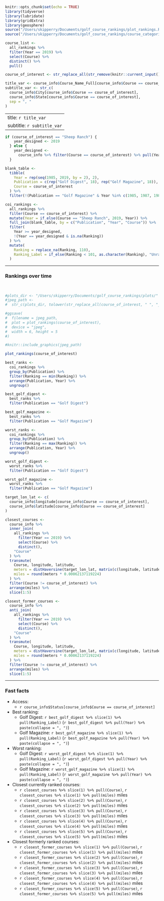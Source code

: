 ```r
knitr::opts_chunk$set(echo = TRUE)
library(tidyverse)
library(lubridate)
library(gridExtra)
library(geosphere)
source("/Users/skipperry/Documents/golf_course_rankings/plot_rankings.R")
source("/Users/skipperry/Documents/golf_course_rankings/course_categories.R")
```

```r
course_list <- 
  all_rankings %>% 
  filter(Year == 2019) %>% 
  select(Course) %>% 
  distinct() %>% 
  pull()

course_of_interest <- str_replace_all(str_remove(knitr::current_input(), ".Rmd"), "-", " ")

title_var <- course_info$Course_Name_Full[course_info$Course == course_of_interest]
subtitle_var <- str_c(
  course_info$City[course_info$Course == course_of_interest],
  course_info$State[course_info$Course == course_of_interest], 
  sep = ", "
)
```

---
title: `r title_var`
subtitle: `r subtitle_var`
---

```r
if (course_of_interest == "Sheep Ranch") {
    year_designed <- 2019
  } else {
    year_designed <- 
      course_info %>% filter(Course == course_of_interest) %>% pull(Year_Designed)
  }

blank_table <- 
  tibble(
    Year = rep(seq(1985, 2019, by = 2), 2),
    Publication = c(rep("Golf Digest", 18), rep("Golf Magazine", 18)),
    Course = course_of_interest
  ) %>% 
  filter(!(Publication == "Golf Magazine" & Year %in% c(1985, 1987, 1989)))

coi_rankings <- 
  all_rankings %>% 
  filter(Course == course_of_interest) %>% 
  mutate(Year = if_else(Course == "Sheep Ranch", 2019, Year)) %>% 
  full_join(blank_table, by = c("Publication", "Year", "Course")) %>% 
  filter(
    Year >= year_designed,
    !(Year == year_designed & is.na(Ranking))
  ) %>% 
  mutate(
    Ranking = replace_na(Ranking, 110),
    Ranking_Label = if_else(Ranking < 101, as.character(Ranking), "Unranked")
  )
```

******

### Rankings over time

<br>

```r
#plots_dir <- "/Users/skipperry/Documents/golf_course_rankings/plots/"
#jpeg_path <- 
#  str_c(plots_dir, tolower(str_replace_all(course_of_interest, " ", "_")), ".jpg")

#ggsave(
#  filename = jpeg_path, 
#  plot = plot_rankings(course_of_interest), 
#  device = "jpeg",
#  width = 6, height = 5
#)

#knitr::include_graphics(jpeg_path)

plot_rankings(course_of_interest)
```

```r
best_ranks <- 
  coi_rankings %>% 
  group_by(Publication) %>% 
  filter(Ranking == min(Ranking)) %>% 
  arrange(Publication, Year) %>% 
  ungroup()

best_golf_digest <- 
  best_ranks %>% 
  filter(Publication == "Golf Digest")

best_golf_magazine <- 
  best_ranks %>% 
  filter(Publication == "Golf Magazine")

worst_ranks <- 
  coi_rankings %>% 
  group_by(Publication) %>% 
  filter(Ranking == max(Ranking)) %>% 
  arrange(Publication, Year) %>% 
  ungroup()

worst_golf_digest <- 
  worst_ranks %>% 
  filter(Publication == "Golf Digest")

worst_golf_magazine <- 
  worst_ranks %>% 
  filter(Publication == "Golf Magazine")

target_lon_lat <- c(
  course_info$longitude[course_info$Course == course_of_interest],
  course_info$latitude[course_info$Course == course_of_interest]
)

closest_courses <- 
  course_info %>% 
  inner_join(
    all_rankings %>% 
      filter(Year == 2019) %>% 
      select(Course) %>% 
      distinct(),
    "Course"
  ) %>% 
  transmute(
    Course, longitude, latitude,
    meters = distHaversine(target_lon_lat, matrix(c(longitude, latitude), ncol = 2)),
    miles = round(meters * 0.00062137119224)
  ) %>% 
  filter(Course != course_of_interest) %>% 
  arrange(miles) %>% 
  slice(1:5)

closest_former_courses <- 
  course_info %>% 
  anti_join(
    all_rankings %>% 
      filter(Year == 2019) %>% 
      select(Course) %>% 
      distinct(),
    "Course"
  ) %>% 
  transmute(
    Course, longitude, latitude,
    meters = distHaversine(target_lon_lat, matrix(c(longitude, latitude), ncol = 2)),
    miles = round(meters * 0.00062137119224)
  ) %>% 
  filter(Course != course_of_interest) %>% 
  arrange(miles) %>% 
  slice(1:5)
```

******

### Fast facts

* Access: 
  * `r course_info$Status[course_info$Course == course_of_interest]`
* Best ranking: 
  * Golf Digest: `r best_golf_digest %>% slice(1) %>% pull(Ranking_Label)` (`r best_golf_digest %>% pull(Year) %>% paste(collapse = ", ")`)
  * Golf Magazine: `r best_golf_magazine %>% slice(1) %>% pull(Ranking_Label)` (`r best_golf_magazine %>% pull(Year) %>% paste(collapse = ", ")`)
* Worst ranking: 
  * Golf Digest: `r worst_golf_digest %>% slice(1) %>% pull(Ranking_Label)` (`r worst_golf_digest %>% pull(Year) %>% paste(collapse = ", ")`)
  * Golf Magazine: `r worst_golf_magazine %>% slice(1) %>% pull(Ranking_Label)` (`r worst_golf_magazine %>% pull(Year) %>% paste(collapse = ", ")`)
* Closest currently ranked courses:
  * `r closest_courses %>% slice(1) %>% pull(Course)`, `r closest_courses %>% slice(1) %>% pull(miles)` miles
  * `r closest_courses %>% slice(2) %>% pull(Course)`, `r closest_courses %>% slice(2) %>% pull(miles)` miles
  * `r closest_courses %>% slice(3) %>% pull(Course)`, `r closest_courses %>% slice(3) %>% pull(miles)` miles
  * `r closest_courses %>% slice(4) %>% pull(Course)`, `r closest_courses %>% slice(4) %>% pull(miles)` miles
  * `r closest_courses %>% slice(5) %>% pull(Course)`, `r closest_courses %>% slice(5) %>% pull(miles)` miles
* Closest formerly ranked courses:
  * `r closest_former_courses %>% slice(1) %>% pull(Course)`, `r closest_former_courses %>% slice(1) %>% pull(miles)` miles
  * `r closest_former_courses %>% slice(2) %>% pull(Course)`, `r closest_former_courses %>% slice(2) %>% pull(miles)` miles
  * `r closest_former_courses %>% slice(3) %>% pull(Course)`, `r closest_former_courses %>% slice(3) %>% pull(miles)` miles
  * `r closest_former_courses %>% slice(4) %>% pull(Course)`, `r closest_former_courses %>% slice(4) %>% pull(miles)` miles
  * `r closest_former_courses %>% slice(5) %>% pull(Course)`, `r closest_former_courses %>% slice(5) %>% pull(miles)` miles
